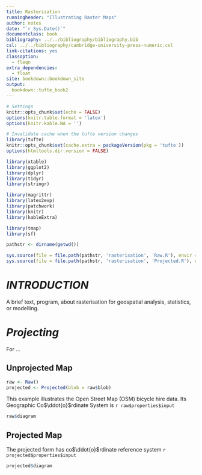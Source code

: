```yaml
---
title: Rasterisation
runningheader: "Illustrating Raster Maps"
author: notes
date: "`r Sys.Date()`"
documentclass: book
bibliography: ../../bibliography/bibliography.bib
csl: ../../bibliography/cambridge-university-press-numeric.csl
link-citations: yes
classoption:
  - fleqn
extra_dependencies:
  - float
site: bookdown::bookdown_site
output:
  bookdown::tufte_book2
---
```




<!--- Global Settings --->
```r

# Settings
knitr::opts_chunk$set(echo = FALSE)
options(knitr.table.format = 'latex')
options(knitr.kable.NA = '')

# Invalidate cache when the tufte version changes
library(tufte)
knitr::opts_chunk$set(cache.extra = packageVersion(pkg = 'tufte'))
options(htmltools.dir.version = FALSE)
```


```r
library(xtable)
library(ggplot2)
library(dplyr)
library(tidyr)
library(stringr)

library(magrittr)
library(latex2exp)
library(patchwork)
library(knitr)
library(kableExtra)

library(tmap)
library(sf)

```

<!--- settings --->
```r
pathstr <- dirname(getwd())
```

<!--- functions --->
```r
sys.source(file = file.path(pathstr, 'rasterisation', 'Raw.R'), envir = knitr::knit_global())
sys.source(file = file.path(pathstr, 'rasterisation', 'Projected.R'), envir = knitr::knit_global())
```

# *INTRODUCTION* {-}

A brief text, program, about rasterisation for geospatial analysis, statistics, or modelling.


# *Projecting*

For ...

## Unprojected Map

```r
raw <- Raw()
projected <- Projected(blob = raw$blob)
```

This example illustrates the Open Street Map (OSM) bicycle hire data. Its Geographic Co$\ddot{o}$rdinate System is `r raw$properties$input`

```r
raw$diagram
```


## Projected Map

The projected form has co$\ddot{o}$rdinate reference system `r projected$properties$input`

<!--- diagram --->
```r
projected$diagram
```







